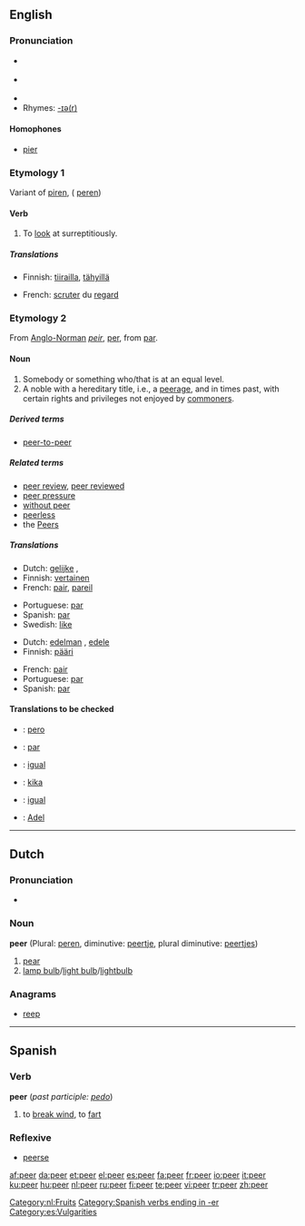 {{wikipedia}}
==English==

===Pronunciation===
*{{IPA|/'piːə/}} {{italbrac|[[RP]]}}
*{{IPA|/'piːər/}} {{italbrac|US}}
*{{audio|en-us-peer.ogg|Audio (US)}}
*Rhymes: [[Rhymes:English:-ɪə(r)|-ɪə(r)]]

====Homophones====
* [[pier]]

===Etymology 1===
Variant of [[piren]], ({{ME.}} [[peren]])

====Verb====
{{en-verb}}

# To [[look]] at surreptitiously.

=====Translations=====
{{trans-top|To look at surreptitiously}}
*Finnish: [[tiirailla]], [[tähyillä]]
{{trans-mid}}
*French: [[scruter]] du [[regard]]
{{trans-bottom}}

===Etymology 2===
From [[Anglo-Norman]] ''[[peir]]'', {{OF.}} [[per#Old French|per]], from {{L.}} [[par#Latin|par]].

====Noun====
{{en-noun}}

# Somebody or something who/that is at an equal level.
# A noble with a hereditary title, i.e., a [[peerage]], and in times past, with certain rights and privileges not enjoyed by [[commoner]]s.

=====Derived terms=====
*[[peer-to-peer]]

=====Related terms=====
*[[peer review]], [[peer reviewed]]
*[[peer pressure]]
*[[without peer]]
*[[peerless]]
*the [[Peers]]

=====Translations=====
{{trans-top|of equal level}}
*Dutch: [[gelijke]] {{m}}, {{f}}
*Finnish: [[vertainen]]
*French: [[pair#French|pair]], [[pareil]]
{{trans-mid}}
*Portuguese: [[par]] {{m}}
*Spanish: [[par]] {{m}}
*Swedish: [[like]]
{{trans-bottom}}

{{trans-top|noble}}
*Dutch: [[edelman]] {{m}}, [[edele]] {{m}}
*Finnish: [[pääri]]
{{trans-mid}}
*French: [[pair#French|pair]] {{m}}
*Portuguese: [[par]] {{m}}
*Spanish: [[par]] {{m}}
{{trans-bottom}}

====Translations to be checked====
{{checktrans}}
*{{ttbc|Ido}} : [[pero]]
*{{ttbc|Portuguese}}: [[par]] {{m}}
*{{ttbc|Catalan}}: [[igual]] {{m}}
*{{ttbc|Swedish}}: [[kika]] {{c}}
*{{ttbc|Spanish}}: [[igual]] {{m}}
*{{ttbc|German}}: [[Adel]] {{m}}

----

==Dutch==

===Pronunciation===
*{{IPA|/'peːr/}}

===Noun===
'''peer''' {{f}} (Plural: [[peren]], diminutive: [[peertje]], plural diminutive: [[peertjes]])

# [[pear]]
# [[lamp bulb]]/[[light bulb]]/[[lightbulb]]

===Anagrams===
* [[reep]]

[[Category:nl:Fruits]]

----

==Spanish==

===Verb===
'''peer''' (''past participle:'' ''[[pedo]]'')

# to [[break wind]], to [[fart]]

===Reflexive===
{{rfc-header|Reflexive}}
*[[peerse]]

[[Category:Spanish verbs ending in -er]]
[[Category:es:Vulgarities]]

[[af:peer]]
[[da:peer]]
[[et:peer]]
[[el:peer]]
[[es:peer]]
[[fa:peer]]
[[fr:peer]]
[[io:peer]]
[[it:peer]]
[[ku:peer]]
[[hu:peer]]
[[nl:peer]]
[[ru:peer]]
[[fi:peer]]
[[te:peer]]
[[vi:peer]]
[[tr:peer]]
[[zh:peer]]